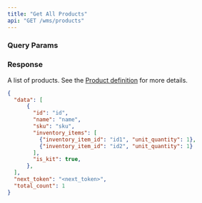```yaml
---
title: "Get All Products"
api: "GET /wms/products"
---
```


<Snippet file="headers.mdx" />

### Query Params
<Snippet file="page-token.mdx" />

### Response

<ResponseField name="data" type="list of object">

A list of products. See the [Product definition](/wms-api/products/info) for more details.

<Snippet file="product.mdx" />

</ResponseField>

<Snippet file="total_count.mdx" />

<Snippet file="next-token.mdx" />

<ResponseExample>

```json Response
{
  "data": [
      {
        "id": "id",
        "name": "name",
        "sku": "sku",
        "inventory_items": [
          {"inventory_item_id": "id1", "unit_quantity": 1},
          {"inventory_item_id": "id2", "unit_quantity": 1}
        ],
        "is_kit": true,
      },
  ],
  "next_token": "<next_token>",
  "total_count": 1
}
```

</ResponseExample>
